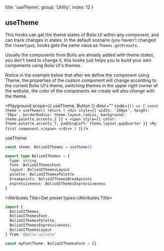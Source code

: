 
  title: 'useTheme',
  group: 'Utility',
  index: 12
}

## useTheme

This hooks can get the theme states of Bolio UI within any component, and can track changes in states.
In the default scenario (you haven't changed the `themeType`), hooks gets the same value as `Themes.getPresets`.

Usually the components from Bolio are already added with theme states, you don't need to change it,
this hooks just helps you to build your own components using Bolio UI's themes.

Notice in the example below that after we define the component using Theme,
the properties of the custom component will change according to the current Bolio UI's theme,
switching themes in the upper right corner of the website, the color of the components we create will also change with the theme.

<Playground
  scope={{ useTheme, Button }}
  desc=""
  code={`
() => {
  const theme = useTheme()
  return (
    <div style={{
        width: '200px',
        height: '50px',
        borderRadius: theme.layout.radius,
        background: theme.palette.accents_2
      }}
    >
      <span style={{
          color: theme.palette.accents_7,
          paddingLeft: theme.layout.gapQuarter
        }}
      >My first component.</span>
    </div>
  )
}
`}
/>

<Attributes edit="/pages/hooks/use-theme.mdx">
<Attributes.Title>useTheme</Attributes.Title>

```ts
const theme: BolioUIThemes = useTheme()

export type BolioUIThemes = {
  type: string
  font: BolioUIThemesFont
  layout: BolioUIThemesLayout
  palette: BolioUIThemesPalette
  breakpoints: BolioUIThemesBreakpoints
  expressiveness: BolioUIThemesExpressiveness
}
```

<Attributes.Title>Get preset types</Attributes.Title>

```ts
import {
  BolioUIThemes,
  BolioUIThemesFont,
  BolioUIThemesPalette,
  BolioUIThemesExpressiveness,
  BolioUIThemesLayout
} from '@bolio-ui/core'

const myFontTheme: BolioUIThemesFont = {}
```

</Attributes>

